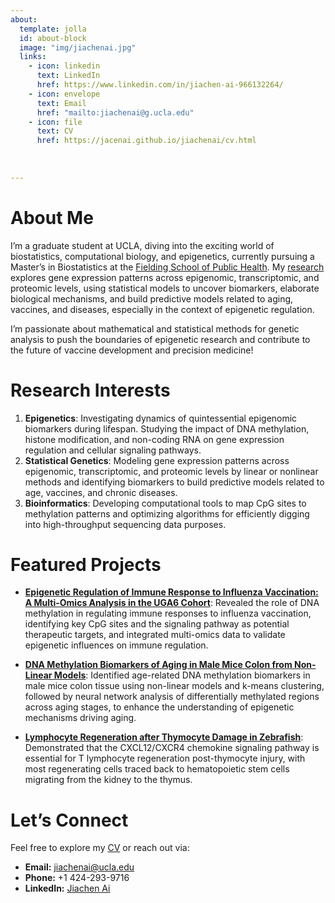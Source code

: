 ```yaml
---
about:
  template: jolla
  id: about-block
  image: "img/jiachenai.jpg"
  links:
    - icon: linkedin
      text: LinkedIn
      href: https://www.linkedin.com/in/jiachen-ai-966132264/
    - icon: envelope
      text: Email
      href: "mailto:jiachenai@g.ucla.edu"
    - icon: file
      text: CV
      href: https://jacenai.github.io/jiachenai/cv.html
    
  
  
---
```



::: {#about-block}
:::


# About Me

I'm a graduate student at UCLA, diving into the exciting world of biostatistics, computational biology, and epigenetics, currently pursuing a Master's in Biostatistics at the [Fielding School of Public Health](https://ph.ucla.edu/). My [research](research.qmd) explores gene expression patterns across epigenomic, transcriptomic, and proteomic levels, using statistical models to uncover biomarkers, elaborate biological mechanisms, and build predictive models related to aging, vaccines, and diseases, especially in the context of epigenetic regulation.

I'm passionate about mathematical and statistical methods for genetic analysis to push the boundaries of epigenetic research and contribute to the future of vaccine development and precision medicine!



# Research Interests

1)  **Epigenetics**: Investigating dynamics of quintessential epigenomic biomarkers during lifespan. Studying the impact of DNA methylation, histone modification, and non-coding RNA on gene expression regulation and cellular signaling pathways.
2)  **Statistical Genetics**: Modeling gene expression patterns across epigenomic, transcriptomic, and proteomic levels by linear or nonlinear methods and identifying biomarkers to build predictive models related to age, vaccines, and chronic diseases.
3)  **Bioinformatics**: Developing computational tools to map CpG sites to methylation patterns and optimizing algorithms for efficiently digging into high-throughput sequencing data purposes.



# Featured Projects


-  [**Epigenetic Regulation of Immune Response to Influenza Vaccination: A Multi-Omics Analysis in the UGA6 Cohort**](https://jacenai.github.io/jiachenai/research.html#current): Revealed the role of DNA methylation in regulating immune responses to influenza vaccination, identifying key CpG sites and the signaling pathway as potential therapeutic targets, and integrated multi-omics data to validate epigenetic influences on immune regulation.


-  [**DNA Methylation Biomarkers of Aging in Male Mice Colon from Non-Linear Models**](https://jacenai.github.io/jiachenai/research.html#current): Identified age-related DNA methylation biomarkers in male mice colon tissue using non-linear models and k-means clustering, followed by neural network analysis of differentially methylated regions across aging stages, to enhance the understanding of epigenetic mechanisms driving aging.


-  [**Lymphocyte Regeneration after Thymocyte Damage in Zebrafish**](https://jacenai.github.io/jiachenai/research.html#section-1): Demonstrated that the CXCL12/CXCR4 chemokine signaling pathway is essential for T lymphocyte regeneration post-thymocyte injury, with most regenerating cells traced back to hematopoietic stem cells migrating from the kidney to the thymus.



# Let's Connect

Feel free to explore my [CV](cv.qmd) or reach out via:

-   **Email:** [jiachenai\@ucla.edu](mailto:jiachenai@g.ucla.edu)
-   **Phone:** +1 424-293-9716
-   **LinkedIn:** [Jiachen Ai](https://www.linkedin.com/in/jiachen-ai-966132264/)


